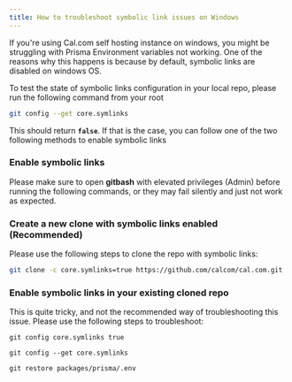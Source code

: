 ```yaml
---
title: How to troubleshoot symbolic link issues on Windows
---
```


If you're using Cal.com self hosting instance on windows, you might be struggling with Prisma Environment variables not working. One of the reasons why this happens is because by default, symbolic links are disabled on windows OS.

To test the state of symbolic links configuration in your local repo, please run the following command from your root

```bash
git config --get core.symlinks
```

This should return **`false`**. If that is the case, you can follow one of the two following methods to enable symbolic links

### Enable symbolic links

Please make sure to open **gitbash** with elevated privileges (Admin) before running the following commands, or they may fail silently and just not work as expected.

### Create a new clone with symbolic links enabled (Recommended)

Please use the following steps to clone the repo with symbolic links:

<Steps> 
<Step title="Open your **`gitbash`** with elevated privileges (Admin) and run the following command:">

```bash
git clone -c core.symlinks=true https://github.com/calcom/cal.com.git
```

</Step>
<Step title="Complete the installation by following the post clone steps mentioned in **[Development Setup & Production Build](https://cal.com/docs/introduction/quick-start/self-hosting/installation#development-setup-and-production-build)**." />
</Steps>

### Enable symbolic links in your existing cloned repo

This is quite tricky, and not the recommended way of troubleshooting this issue. Please use the following steps to troubleshoot:

<Steps>
<Step title="Open your **`gitbash`** with elevated privileges (Admin), go to your Cal.com project root and run the following command:">

```
git config core.symlinks true
```

</Step>
<Step title="Now run the following command and confirm that it returns **`true`**">

```
git config --get core.symlinks
```

</Step>
<Step title="Next, simply remove the .env file located in **`packages/prisma/`**" />

<Step title="Finally, run the following command to restore the .env file but as a symbolic link">

```
git restore packages/prisma/.env
```

</Step>
</Steps>
